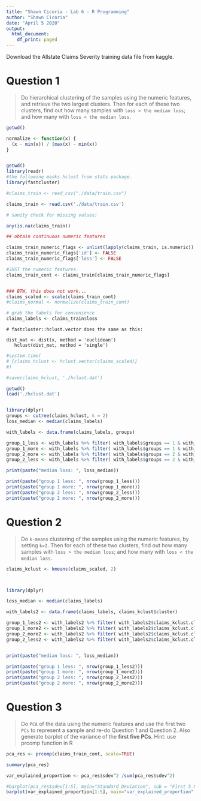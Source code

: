 ```yaml
---
title: "Shawn Cicoria - Lab 6 - R Programming"
author: "Shawn Cicoria"
date: "April 5 2020"
output:
  html_document:
    df_print: paged
---
```



Download the Allstate Claims Severity training data file from kaggle. 

# Question 1
> Do hierarchical clustering of the samples using the numeric features, and retrieve the two largest clusters. Then for each of these two clusters, find out how many samples with `loss > the median loss`; and how many with `loss < the median loss`.


```r
getwd()
```


```r

normalize <- function(x) {
  (x - min(x)) / (max(x) - min(x))
}


getwd()
library(readr)
#the following masks hclust from stats package.
library(fastcluster)

#claims_train <- read_csv("./data/train.csv")

claims_train <- read.csv('./data/train.csv')

# sanity check for missing values:

any(is.na(claims_train))

## obtain continuous numeric features

claims_train_numeric_flags <- unlist(lapply(claims_train, is.numeric))
claims_train_numeric_flags['id'] <- FALSE
claims_train_numeric_flags['loss'] <- FALSE

#JUST the numeric features.
claims_train_cont <- claims_train[claims_train_numeric_flags]


### BTW, this does not work...
claims_scaled <- scale(claims_train_cont)
#claims_normal <- normalize(claims_train_cont)

# grab the labels for convenience
claims_labels <- claims_train$loss

```


```
# fastcluster::hclust.vector does the same as this:

dist_mat <- dist(x, method = 'euclidean')
   hclust(dist_mat, method = 'single')
```


```r


#system.time(
# {claims_hclust <- hclust.vector(claims_scaled)}
#)

#save(claims_hclust, './hclust.dat')

getwd()
load('./hclust.dat')



```

```r

library(dplyr)
groups <- cutree(claims_hclust, k = 2)
loss_median <- median(claims_labels)

with_labels <- data.frame(claims_labels, groups)

group_1_less <- with_labels %>% filter( with_labels$groups == 1 & with_labels$claims_labels < loss_median )
group_1_more <- with_labels %>% filter( with_labels$groups == 1 & with_labels$claims_labels > loss_median )
group_2_more <- with_labels %>% filter( with_labels$groups == 2 & with_labels$claims_labels > loss_median )
group_2_less <- with_labels %>% filter( with_labels$groups == 2 & with_labels$claims_labels < loss_median )


```

```r

print(paste("median loss: ", loss_median))

print(paste("group 1 less: ", nrow(group_1_less)))
print(paste("group 1 more: ", nrow(group_1_more)))
print(paste("group 2 less: ", nrow(group_2_less)))
print(paste("group 2 more: ", nrow(group_2_more)))
```

\newpage

# Question 2
> Do `k-means` clustering of the samples using the numeric features, by setting `k=2`. Then for each of these two clusters, find out how many samples with `loss > the median loss`; and how many with `loss < the median loss`.


```r


claims_kclust <- kmeans(claims_scaled, 2)



library(dplyr)

loss_median <- median(claims_labels)

with_labels2 <- data.frame(claims_labels, claims_kclust$cluster)

group_1_less2 <- with_labels2 %>% filter( with_labels2$claims_kclust.cluster == 1 & with_labels$claims_labels < loss_median )
group_1_more2 <- with_labels2 %>% filter( with_labels2$claims_kclust.cluster == 1 & with_labels$claims_labels > loss_median )
group_2_more2 <- with_labels2 %>% filter( with_labels2$claims_kclust.cluster == 2 & with_labels$claims_labels > loss_median )
group_2_less2 <- with_labels2 %>% filter( with_labels2$claims_kclust.cluster == 2 & with_labels$claims_labels < loss_median )


print(paste("median loss: ", loss_median))

print(paste("group 1 less: ", nrow(group_1_less2)))
print(paste("group 1 more: ", nrow(group_1_more2)))
print(paste("group 2 less: ", nrow(group_2_less2)))
print(paste("group 2 more: ", nrow(group_2_more2)))
```

\pagebreak

# Question 3
> Do `PCA` of the data using the numeric features and use the first two `PCs` to represent a sample and re-do Question 1 and Question 2. Also generate barplot of the variance of the **first five PCs**. Hint: use prcomp function in R

```r

pca_res <- prcomp(claims_train_cont, scale=TRUE)

summary(pca_res)

```


```r

var_explained_proportion <- pca_res$sdev^2 /sum(pca_res$sdev^2)

#barplot(pca_res$sdev[1:5], main="Standard Deviation", sub = "First 5 PCA", xlab="std dev", ylab = "pca")
barplot(var_explained_proportion[1:5], main="var_explained_proportion", sub = "First 5 PCA", xlab="std dev", ylab = "pca")
```

